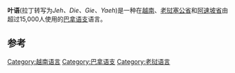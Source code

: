 {{Infobox language
|name=叶语
|altname=Gie
|states=[[越南|越南]]、[[老挝|老挝]]
|ethnicity=[[叶坚族|叶坚族]]
|speakers={{sigfig|25800|2}} 
|date=2002
|ref=e18
|familycolor=南亚语系
|fam2= [[巴拿语支|巴拿语支]]
|fam3=北部
|iso3=jeh
|glotto=jehh1245
|glottorefname=Jeh
}}

'''叶语'''(拉丁转写为''Jeh、Die、Gie、Yaeh'')是一种在[[越南|越南]]、[[老挝|老挝]][[塞公省|塞公省]]和[[阿速坡省|阿速坡省]]由超过15,000人使用的[[巴拿语支|巴拿语支]]语言。

==参考==
{{Reflist}}

{{老挝语言}}
{{越南语言}}
{{南亚语系}}

[[Category:越南语言|Category:越南语言]]
[[Category:巴拿语支|Category:巴拿语支]]
[[Category:老挝语言|Category:老挝语言]]